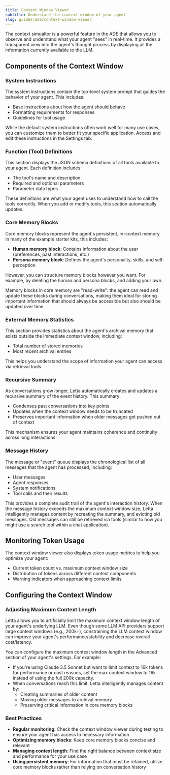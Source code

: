 ```yaml
---
title: Context Window Viewer
subtitle: Understand the context window of your agent
slug: guides/ade/context-window-viewer
---
```


The context simualtor is a powerful feature in the ADE that allows you to observe and understand what your agent "sees" in real-time. It provides a transparent view into the agent's thought process by displaying all the information currently available to the LLM.

## Components of the Context Window

### System Instructions

The system instructions contain the top-level system prompt that guides the behavior of your agent. This includes:

- Base instructions about how the agent should behave
- Formatting requirements for responses
- Guidelines for tool usage

While the default system instructions often work well for many use cases, you can customize them to better fit your specific application. Access and edit these instructions in the Settings tab.

### Function (Tool) Definitions

This section displays the JSON schema definitions of all tools available to your agent. Each definition includes:

- The tool's name and description
- Required and optional parameters
- Parameter data types

These definitions are what your agent uses to understand how to call the tools correctly. When you add or modify tools, this section automatically updates.

### Core Memory Blocks

Core memory blocks represent the agent's persistent, in-context memory. In many of the example starter kits, this includes:

- **Human memory block**: Contains information about the user (preferences, past interactions, etc.)
- **Persona memory block**: Defines the agent's personality, skills, and self-perception

However, you can structure memory blocks however you want. For example, by deleting the human and persona blocks, and adding your own.

Memory blocks in core memory are "read-write": the agent can read and update these blocks during conversations, making them ideal for storing important information that should always be accessible but also should be updated over time.

### External Memory Statistics

This section provides statistics about the agent's archival memory that exists outside the immediate context window, including:

- Total number of stored memories
- Most recent archival entries

This helps you understand the scope of information your agent can access via retrieval tools.

### Recursive Summary

As conversations grow longer, Letta automatically creates and updates a recursive summary of the event history. This summary:

- Condenses past conversations into key points
- Updates when the context window needs to be truncated
- Preserves important information when older messages get pushed out of context

This mechanism ensures your agent maintains coherence and continuity across long interactions.

### Message History

The message or "event" queue displays the chronological list of all messages that the agent has processed, including:

- User messages
- Agent responses
- System notifications
- Tool calls and their results

This provides a complete audit trail of the agent's interaction history. When the message history exceeds the maximum context window size, Letta intelligently manages content by recreating the summary, and evicting old messages. Old messages can still be retrieved via tools (similar to how you might use a search tool within a chat application).

## Monitoring Token Usage

The context window viewer also displays token usage metrics to help you optimize your agent:

- Current token count vs. maximum context window size
- Distribution of tokens across different context components
- Warning indicators when approaching context limits

## Configuring the Context Window

### Adjusting Maximum Context Length

<Tip>Letta allows you to artificially limit the maximum context window length of your agent's underlying LLM. Even though some LLM API providers support large context windows (e.g., 200k+), constraining the LLM context window can improve your agent's performance/stability and decrease overall cost/latency.</Tip>

You can configure the maximum context window length in the Advanced section of your agent's settings. For example:

- If you're using Claude 3.5 Sonnet but want to limit context to 16k tokens for performance or cost reasons, set the max context window to 16k instead of using the full 200k capacity.
- When conversations reach this limit, Letta intelligently manages content by:
  - Creating summaries of older content
  - Moving older messages to archival memory
  - Preserving critical information in core memory blocks

### Best Practices

- **Regular monitoring**: Check the context window viewer during testing to ensure your agent has access to necessary information
- **Optimizing memory blocks**: Keep core memory blocks concise and relevant
- **Managing context length**: Find the right balance between context size and performance for your use case
- **Using persistent memory**: For information that must be retained, utilize core memory blocks rather than relying on conversation history
